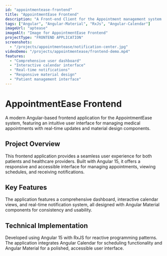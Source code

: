 ```yaml
---
id: "appointmentease-frontend"
title: "AppointmentEase Frontend"
description: "A Front-end Client for the Appointment management system made with Angular 15."
tags: ["Angular", "Angular-Material", "RxJs", "Angular-Calendar"]
imageUrl: "aptease"
imageAlt: "Image for AppointmentEase Frontend"
projectType: "FRONTEND APPLICATION"
screenshots:
  - "/projects/appointmentease/notification-center.jpg"
videoDemo: "/projects/appointmentease/frontend-demo.mp4"
features:
  - "Comprehensive user dashboard"
  - "Interactive calendar interface"
  - "Real-time notifications"
  - "Responsive material design"
  - "Patient management interface"
---
```


# AppointmentEase Frontend

A modern Angular-based frontend application for the AppointmentEase system, featuring an intuitive user interface for managing medical appointments with real-time updates and material design components.

## Project Overview

This frontend application provides a seamless user experience for both patients and healthcare providers. Built with Angular 15, it offers a responsive and accessible interface for managing appointments, viewing schedules, and receiving notifications.

## Key Features

The application features a comprehensive dashboard, interactive calendar views, and real-time notification system, all designed with Angular Material components for consistency and usability.

## Technical Implementation

Developed using Angular 15 with RxJS for reactive programming patterns. The application integrates Angular Calendar for scheduling functionality and Angular Material for a polished, accessible user interface.
